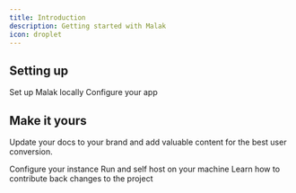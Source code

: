 ```yaml
---
title: Introduction
description: Getting started with Malak
icon: droplet
---
```


## Setting up

<CardGroup cols={2}>
  <Card title="Local development" icon="pen-to-square" href="/development">
    Set up Malak locally
  </Card>
  <Card title="Configuration" icon="gear" href="/backend-configuration">
    Configure your app
  </Card>
</CardGroup>

## Make it yours

Update your docs to your brand and add valuable content for the best user conversion.

<CardGroup cols={2}>
  <Card title="Configuration" icon="gear" href="/backend-configuration">
    Configure your instance
  </Card>
  <Card title="Self host" icon="screwdriver-wrench" href="/self-hosting">
    Run and self host on your machine
  </Card>
  <Card title="Contribute your changes to Malak" icon="stars" href="/pr">
    Learn how to contribute back changes to the project
  </Card>
</CardGroup>
